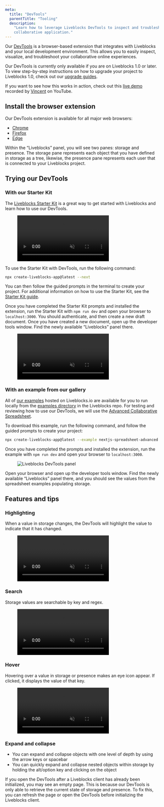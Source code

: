 ```yaml
---
meta:
  title: "DevTools"
  parentTitle: "Tooling"
  description:
    "Learn how to leverage Liveblocks DevTools to inspect and troubleshoot your
    collaborative application."
---
```


Our [DevTools](/devtools) is a browser-based extension that integrates with
Liveblocks and your local development environment. This allows you to easily
inspect, visualize, and troubleshoot your collaborative online experiences.

Our DevTools is currently only available if you are on Liveblocks 1.0 or later.
To view step-by-step instructions on how to upgrade your project to Liveblocks
1.0, check out our [upgrade guides](/platform/upgrading/).

<Banner title="Live demo video">

If you want to see how this works in action, check out this
[live demo](https://www.youtube.com/watch?v=-6Jxejp0iuw) recorded by
[Vincent](https://twitter.com/nvie) on YouTube.

</Banner>

## Install the browser extension

Our DevTools extension is available for all major web browsers:

- [Chrome](https://chrome.google.com/webstore/detail/liveblocks-devtools/iiagocfmmhknpdalddkbiejnfmbmlffk)
- [Firefox](https://addons.mozilla.org/en-US/firefox/addon/liveblocks-devtools/)
- [Edge](https://microsoftedge.microsoft.com/addons/detail/liveblocks-devtools/hfecmmnilleegmjaegkjjklnjbgadikg)

Within the “Liveblocks” panel, you will see two panes: storage and presence. The
storage pane represents each object that you have defined in storage as a tree,
likewise, the presence pane represents each user that is connected to your
Liveblocks project.

## Trying our DevTools

### With our Starter Kit

The [Liveblocks Starter Kit](/starter-kit) is a great way to get started with
Liveblocks and learn how to use our DevTools.

<Figure>
  <video autoPlay loop muted playsInline>
    <source
      src="/assets/devtools/liveblocks-devtools-starter-kit.mp4"
      type="video/mp4"
    />
  </video>
</Figure>
To use the Starter Kit with DevTools, run the following command:

```bash
npx create-liveblocks-app@latest --next
```

You can then follow the guided prompts in the terminal to create your project.
For additional information on how to use the Starter Kit, see the
[Starter Kit guide](docs/platform/nextjs-starter-kit).

Once you have completed the Starter Kit prompts and installed the extension, run
the Starter Kit with `npm run dev` and open your browser to `localhost:3000`.
You should authenticate, and then create a new draft document. Once you have
created a new document, open up the developer tools window. Find the newly
available “Liveblocks” panel there.

<Figure>
  <video autoPlay loop muted playsInline>
    <source
      src="/assets/devtools/liveblocks-starter-dev.mp4"
      type="video/mp4"
    />
  </video>
</Figure>

### With an example from our gallery

All of [our examples](/examples) hosted on Liveblocks.io are available for you
to run locally from the
[examples directory](https://github.com/liveblocks/liveblocks/tree/main/examples)
in the Liveblocks repo. For testing and reviewing how to use our DevTools, we
will use the
[Advanced Collaborative Spreadsheet](https://liveblocks.io/examples/collaborative-spreadsheet-advanced/nextjs).

To download this example, run the following command, and follow the guided
prompts to create your project:

```bash
npx create-liveblocks-app@latest --example nextjs-spreadsheet-advanced
```

Once you have completed the prompts and installed the extension, run the example
with `npm run dev` and open your browser to `localhost:3000`.

<Figure highlight={false}>
  <Image
    src="/assets/devtools/spreadsheet-example.png"
    alt="Liveblocks DevTools panel"
    width={768}
    width={576}
  />
</Figure>

Open your browser and open up the developer tools window. Find the newly
available “Liveblocks” panel there, and you should see the values from the
spreadsheet examples populating storage.

## Features and tips

### Highlighting

When a value in storage changes, the DevTools will highlight the value to
indicate that it has changed.

<Figure>
  <video autoPlay loop muted playsInline>
    <source src="/assets/devtools/highlight-changes.mp4" type="video/mp4" />
  </video>
</Figure>

### Search

Storage values are searchable by key and regex.

<Figure>
  <video autoPlay loop muted playsInline>
    <source src="/assets/devtools/search-regex.mp4" type="video/mp4" />
  </video>
</Figure>

### Hover

Hovering over a value in storage or presence makes an eye icon appear. If
clicked, it displays the value of that key.

<Figure>
  <video autoPlay loop muted playsInline>
    <source src="/assets/devtools/expand-tooltip.mp4" type="video/mp4" />
  </video>
</Figure>

### Expand and collapse

- You can expand and collapse objects with one level of depth by using the arrow
  keys or spacebar
- You can quickly expand and collapse nested objects within storage by holding
  the alt/option key and clicking on the object

<Banner title="Initialization">

If you open the DevTools after a Liveblocks client has already been initialized,
you may see an empty page. This is because our DevTools is only able to retrieve
the current state of storage and presence. To fix this, you can refresh the page
or open the DevTools before initializing the Liveblocks client.

</Banner>
